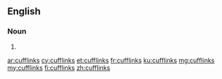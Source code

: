 ==English==

===Noun===
{{head|en|plural}}

# {{plural of|cufflink|lang=en}}

[[ar:cufflinks]]
[[cy:cufflinks]]
[[et:cufflinks]]
[[fr:cufflinks]]
[[ku:cufflinks]]
[[mg:cufflinks]]
[[my:cufflinks]]
[[fi:cufflinks]]
[[zh:cufflinks]]